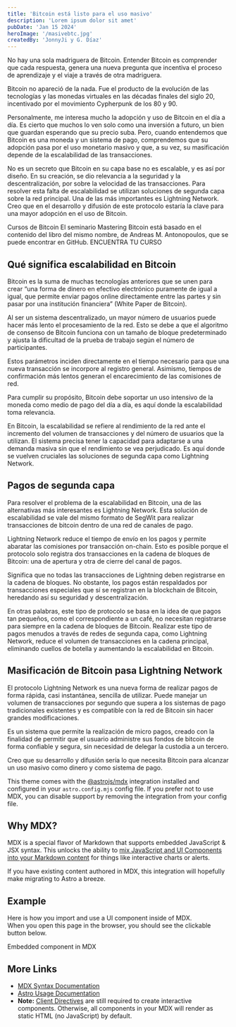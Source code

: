 ```yaml
---
title: 'Bitcoin está listo para el uso masivo'
description: 'Lorem ipsum dolor sit amet'
pubDate: 'Jan 15 2024'
heroImage: '/masivebtc.jpg'
createdBy: 'JonnyJi y G. Díaz'
---
```


No hay una sola madriguera de Bitcoin. Entender Bitcoin es comprender que cada respuesta, genera una nueva pregunta que incentiva el proceso de aprendizaje y el viaje a través de otra madriguera. 

Bitcoin no apareció de la nada. Fue el producto de la evolución de las tecnologías y las monedas virtuales en las décadas finales del siglo 20, incentivado por el movimiento Cypherpunk de los 80 y 90. 

Personalmente, me interesa mucho la adopción y uso de Bitcoin en el día a día. Es cierto que muchos lo ven solo como una inversión a futuro, un bien que guardan esperando que su precio suba. Pero, cuando entendemos que Bitcoin es una moneda y un sistema de pago, comprendemos que su adopción pasa por el uso monetario masivo y que, a su vez, su masificación depende de la escalabilidad de las transacciones. 

No es un secreto que Bitcoin en su capa base no es escalable, y es así por diseño. En su creación, se dio relevancia a la seguridad y la descentralización, por sobre la velocidad de las transacciones. Para resolver esta falta de escalabilidad se utilizan soluciones de segunda capa sobre la red principal. Una de las más importantes es Lightning Network. Creo que en el desarrollo y difusión de este protocolo estaría la clave para una mayor adopción en el uso de Bitcoin. 


Cursos de Bitcoin
El seminario Mastering Bitcoin está basado en el contenido del libro del mismo nombre, de Andreas M. Antonopoulos, que se puede encontrar en GitHub.
ENCUENTRA TU CURSO

## Qué significa escalabilidad en Bitcoin 
Bitcoin es la suma de muchas tecnologías anteriores que se unen para crear “una forma de dinero en efectivo electrónico puramente de igual a igual, que permite enviar pagos online directamente entre las partes y sin pasar por una institución financiera” (White Paper de Bitcoin).

Al ser un sistema descentralizado, un mayor número de usuarios puede hacer más lento el procesamiento de la red. Esto se debe a que el algoritmo de consenso de Bitcoin funciona con un tamaño de bloque predeterminado y ajusta la dificultad de la prueba de trabajo según el número de participantes. 

Estos parámetros inciden directamente en el tiempo necesario para que una nueva transacción se incorpore al registro general. Asimismo, tiempos de confirmación más lentos generan el encarecimiento de las comisiones de red. 

Para cumplir su propósito, Bitcoin debe soportar un uso intensivo de la moneda como medio de pago del día a día, es aquí donde la escalabilidad toma relevancia. 

En Bitcoin, la escalabilidad se refiere al rendimiento de la red ante el incremento del volumen de transacciones y del número de usuarios que la utilizan. El sistema precisa tener la capacidad para adaptarse a una demanda masiva sin que el rendimiento se vea perjudicado. Es aquí donde se vuelven cruciales las soluciones de segunda capa como Lightning Network.

## Pagos de segunda capa
Para resolver el problema de la escalabilidad en Bitcoin, una de las alternativas más interesantes es Lightning Network. Esta solución de escalabilidad se vale del mismo formato de SegWit para realizar transacciones de bitcoin dentro de una red de canales de pago.

Lightning Network reduce el tiempo de envío en los pagos y permite abaratar las comisiones por transacción on-chain. Esto es posible porque el protocolo solo registra dos transacciones en la cadena de bloques de Bitcoin: una de apertura y otra de cierre del canal de pagos. 

Significa que no todas las transacciones de Lightning deben registrarse en la cadena de bloques. No obstante, los pagos están respaldados por transacciones especiales que sí se registran en la blockchain de Bitcoin, heredando así su seguridad y descentralización. 

En otras palabras, este tipo de protocolo se basa en la idea de que pagos tan pequeños, como el correspondiente a un café, no necesitan registrarse para siempre en la cadena de bloques de Bitcoin. Realizar este tipo de pagos menudos a través de redes de segunda capa, como Lightning Network, reduce el volumen de transacciones en la cadena principal, eliminando cuellos de botella y aumentando la escalabilidad en Bitcoin.

## Masificación de Bitcoin pasa Lightning Network
El protocolo Lightning Network es una nueva forma de realizar pagos de forma rápida, casi instantánea, sencilla de utilizar. Puede manejar un volumen de transacciones por segundo que supera a los sistemas de pago tradicionales existentes y es compatible con la red de Bitcoin sin hacer grandes modificaciones.

Es un sistema que permite la realización de micro pagos, creado con la finalidad de permitir que el usuario administre sus fondos de bitcoin de forma confiable y segura, sin necesidad de delegar la custodia a un tercero. 

Creo que su desarrollo y difusión sería lo que necesita Bitcoin para alcanzar un uso masivo como dinero y como sistema de pago.




This theme comes with the [@astrojs/mdx](https://docs.astro.build/en/guides/integrations-guide/mdx/) integration installed and configured in your `astro.config.mjs` config file. If you prefer not to use MDX, you can disable support by removing the integration from your config file.

## Why MDX?

MDX is a special flavor of Markdown that supports embedded JavaScript & JSX syntax. This unlocks the ability to [mix JavaScript and UI Components into your Markdown content](https://docs.astro.build/en/guides/markdown-content/#mdx-features) for things like interactive charts or alerts.

If you have existing content authored in MDX, this integration will hopefully make migrating to Astro a breeze.

## Example

Here is how you import and use a UI component inside of MDX.  
When you open this page in the browser, you should see the clickable button below.


<HeaderLink href="#" onclick="alert('clicked!')">
	Embedded component in MDX
</HeaderLink>

## More Links

- [MDX Syntax Documentation](https://mdxjs.com/docs/what-is-mdx)
- [Astro Usage Documentation](https://docs.astro.build/en/guides/markdown-content/#markdown-and-mdx-pages)
- **Note:** [Client Directives](https://docs.astro.build/en/reference/directives-reference/#client-directives) are still required to create interactive components. Otherwise, all components in your MDX will render as static HTML (no JavaScript) by default.
